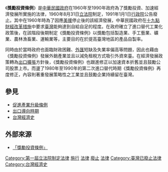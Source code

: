 《'''獎勵投資條例'''》是[[中華民國政府|中華民國政府]]在1960年至1990年政府為了獎勵投資、加速經濟發展所實施的法律，1960年8月31日[[立法院|立法院]]制定，1991年1月1日[[行政院|行政院]]公告廢止。其中在1960年時為了因應[[美援|美援]]停止後的該經濟發展，中華民國政府在[[十九點財經改革措施|十九點財經改革措施]]中要求[[臺灣|臺灣]]能夠達到自給自足的程度。在政府確立了進口替代工業化政策後，在該階段後期制定《獎勵投資條例》以獎勵包括製造業、手工藝業、礦業、農林漁畜業、運輸業等，主要目的在於提高臺灣地區的產品自製率。

同時由於當時政府也面臨財政困難、[[外匯|外匯]]短缺及失業率偏高等問題，因此也藉由《獎勵投資條例》發展外銷產業並且以減免租稅方式吸引外資來臺。在經濟發展政策轉為[[出口擴張|出口擴張]]方針後，《獎勵投資條例》也跟進修正以加速資本折舊並且鼓勵公司股票上市。而盪了1980年至1990年的第二次進口替代時期《獎勵投資條例》再度修正，內容則著重發展策略性之工業並且鼓勵企業持續留在臺灣。

== 參見 ==
* [[促進產業升級條例|促進產業升級條例]]
* [[出口導向時期|出口導向時期]]
* [[台灣經濟史|台灣經濟史]]

== 外部來源 ==
* {{zh-tw}} [http://nrch.culture.tw/twpedia.aspx?id=3930 「獎勵投資條例」] {{Wayback|url=http://nrch.culture.tw/twpedia.aspx?id=3930 |date=20210124084243 }}
{{Wikisource}}

[[Category:第一屆立法院制定法律|Category:第一屆立法院制定法律]]
[[Category:1960年臺灣法律|施行]]
[[Category:1960年台灣建立|法律]]
[[Category:1991年臺灣法律|廢止]]
[[Category:1991年台灣廢除|法律]]
[[Category:臺灣已廢止法律|Category:臺灣已廢止法律]]
[[Category:台灣經濟史|Category:台灣經濟史]]